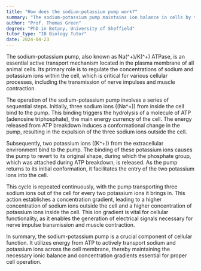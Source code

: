 ```yaml
---
title: "How does the sodium-potassium pump work?"
summary: "The sodium-potassium pump maintains ion balance in cells by transporting sodium ions out and potassium ions in, essential for cellular function and homeostasis."
author: "Prof. Thomas Green"
degree: "PhD in Botany, University of Sheffield"
tutor_type: "IB Biology Tutor"
date: 2024-04-23
---
```


The sodium-potassium pump, also known as Na\(^+\)/K\(^+\) ATPase, is an essential active transport mechanism located in the plasma membrane of all animal cells. Its primary role is to regulate the concentrations of sodium and potassium ions within the cell, which is critical for various cellular processes, including the transmission of nerve impulses and muscle contraction.

The operation of the sodium-potassium pump involves a series of sequential steps. Initially, three sodium ions (\(Na^+\)) from inside the cell bind to the pump. This binding triggers the hydrolysis of a molecule of ATP (adenosine triphosphate), the main energy currency of the cell. The energy released from ATP breakdown induces a conformational change in the pump, resulting in the expulsion of the three sodium ions outside the cell.

Subsequently, two potassium ions (\(K^+\)) from the extracellular environment bind to the pump. The binding of these potassium ions causes the pump to revert to its original shape, during which the phosphate group, which was attached during ATP breakdown, is released. As the pump returns to its initial conformation, it facilitates the entry of the two potassium ions into the cell.

This cycle is repeated continuously, with the pump transporting three sodium ions out of the cell for every two potassium ions it brings in. This action establishes a concentration gradient, leading to a higher concentration of sodium ions outside the cell and a higher concentration of potassium ions inside the cell. This ion gradient is vital for cellular functionality, as it enables the generation of electrical signals necessary for nerve impulse transmission and muscle contraction.

In summary, the sodium-potassium pump is a crucial component of cellular function. It utilizes energy from ATP to actively transport sodium and potassium ions across the cell membrane, thereby maintaining the necessary ionic balance and concentration gradients essential for proper cell operation.
    